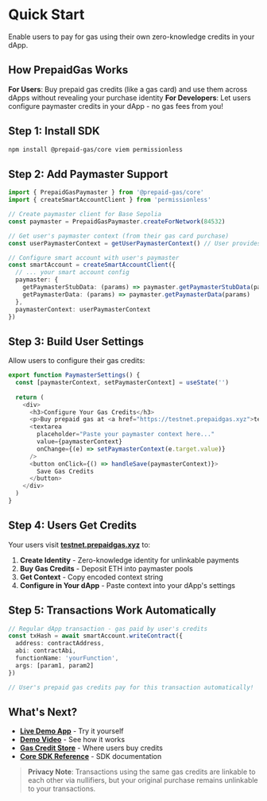 # Quick Start

Enable users to pay for gas using their own zero-knowledge credits in your dApp.

## How PrepaidGas Works

**For Users**: Buy prepaid gas credits (like a gas card) and use them across dApps without revealing your purchase identity
**For Developers**: Let users configure paymaster credits in your dApp - no gas fees from you!

## Step 1: Install SDK

```bash
npm install @prepaid-gas/core viem permissionless
```

## Step 2: Add Paymaster Support

```typescript
import { PrepaidGasPaymaster } from '@prepaid-gas/core'
import { createSmartAccountClient } from 'permissionless'

// Create paymaster client for Base Sepolia
const paymaster = PrepaidGasPaymaster.createForNetwork(84532)

// Get user's paymaster context (from their gas card purchase)
const userPaymasterContext = getUserPaymasterContext() // User provides this

// Configure smart account with user's paymaster
const smartAccount = createSmartAccountClient({
  // ... your smart account config
  paymaster: {
    getPaymasterStubData: (params) => paymaster.getPaymasterStubData(params),
    getPaymasterData: (params) => paymaster.getPaymasterData(params)
  },
  paymasterContext: userPaymasterContext
})
```

## Step 3: Build User Settings

Allow users to configure their gas credits:

```typescript
export function PaymasterSettings() {
  const [paymasterContext, setPaymasterContext] = useState('')
  
  return (
    <div>
      <h3>Configure Your Gas Credits</h3>
      <p>Buy prepaid gas at <a href="https://testnet.prepaidgas.xyz">testnet.prepaidgas.xyz</a></p>
      <textarea 
        placeholder="Paste your paymaster context here..."
        value={paymasterContext}
        onChange={(e) => setPaymasterContext(e.target.value)}
      />
      <button onClick={() => handleSave(paymasterContext)}>
        Save Gas Credits
      </button>
    </div>
  )
}
```

## Step 4: Users Get Credits

Your users visit **[testnet.prepaidgas.xyz](https://testnet.prepaidgas.xyz)** to:

1. **Create Identity** - Zero-knowledge identity for unlinkable payments
2. **Buy Gas Credits** - Deposit ETH into paymaster pools
3. **Get Context** - Copy encoded context string
4. **Configure in Your dApp** - Paste context into your dApp's settings

## Step 5: Transactions Work Automatically

```typescript
// Regular dApp transaction - gas paid by user's credits
const txHash = await smartAccount.writeContract({
  address: contractAddress,
  abi: contractAbi,
  functionName: 'yourFunction',
  args: [param1, param2]
})

// User's prepaid gas credits pay for this transaction automatically!
```

## What's Next?

- **[Live Demo App](https://demo.prepaidgas.xyz)** - Try it yourself
- **[Demo Video](https://www.loom.com/share/393f02e7cc62416eb695e51f0dbf72dd)** - See how it works
- **[Gas Credit Store](https://testnet.prepaidgas.xyz)** - Where users buy credits
- **[Core SDK Reference](/core/)** - SDK documentation

> **Privacy Note**: Transactions using the same gas credits are linkable to each other via nullifiers, but your original purchase remains unlinkable to your transactions.